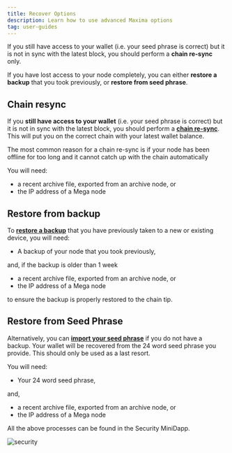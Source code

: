 ```yaml
---
title: Recover Options
description: Learn how to use advanced Maxima options
tag: user-guides
---
```


If you still have access to your wallet (i.e. your seed phrase is correct) but it is not in sync with the latest block, you should perform a **chain re-sync** only.

If you have lost access to your node completely, you can either **restore a backup** that you took previously, or **restore from seed phrase**.

## Chain resync

If you **still have access to your wallet** (i.e. your seed phrase is correct) but it is not in sync with the latest block, you should perform a [**chain re-sync**](/docs/userguides/recovery/chainresync). This will put you on the correct chain with your latest wallet balance.

The most common reason for a chain re-sync is if your node has been offline for too long and it cannot catch up with the chain automatically

You will need:

- a recent archive file, exported from an archive node, or
- the IP address of a Mega node

## Restore from backup

To [**restore a backup**](/docs/userguides/recovery/restoreabackup) that you have previously taken to a new or existing device, you will need:

- A backup of your node that you took previously,

and, if the backup is older than 1 week

- a recent archive file, exported from an archive node, or
- the IP address of a Mega node

to ensure the backup is properly restored to the chain tip.

## Restore from Seed Phrase

Alternatively, you can [**import your seed phrase**](/docs/userguides/recovery/importseed) if you do not have a backup. Your wallet will be recovered from the 24 word seed phrase you provide. This should only be used as a last resort.

You will need:

- Your 24 word seed phrase,

and,

- a recent archive file, exported from an archive node, or
- the IP address of a Mega node

All the above processes can be found in the Security MiniDapp.

![security](/img/app/security.png)
